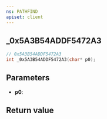 ```yaml
---
ns: PATHFIND
apiset: client
---
```

## _0x5A3B54ADDF5472A3

```c
// 0x5A3B54ADDF5472A3
int _0x5A3B54ADDF5472A3(char* p0);
```


## Parameters
* **p0**:

## Return value
